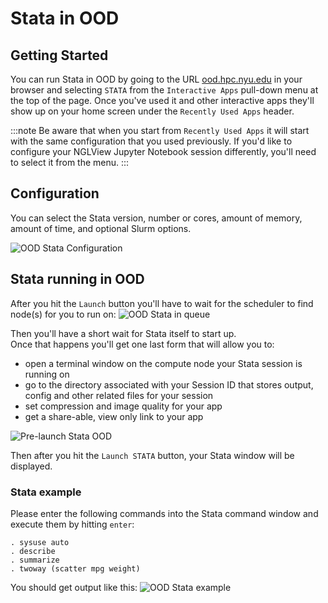 # Stata in OOD

## Getting Started
You can run Stata in OOD by going to the URL [ood.hpc.nyu.edu](http://ood.hpc.nyu.edu) in your browser and selecting `STATA` from the `Interactive Apps` pull-down menu at the top of the page.  Once you've used it and other interactive apps they'll show up on your home screen under the `Recently Used Apps` header.

:::note
Be aware that when you start from `Recently Used Apps` it will start with the same configuration that you used previously.  If you'd like to configure your NGLView Jupyter Notebook session differently, you'll need to select it from the menu.
:::

## Configuration

You can select the Stata version, number or cores, amount of memory, amount of time, and optional Slurm options.

![OOD Stata Configuration](./static/ood_stata_config.png)

## Stata running in OOD

After you hit the `Launch` button you'll have to wait for the scheduler to find node(s) for you to run on:
![OOD Stata in queue](./static/ood_stata_in_queue.png)

Then you'll have a short wait for Stata itself to start up.<br />
Once that happens you'll get one last form that will allow you to:
-   open a terminal window on the compute node your Stata session is running on
-   go to the directory associated with your Session ID that stores output, config and other related files for your session
-   set compression and image quality for your app
-   get a share-able, view only link to your app 

![Pre-launch Stata OOD](./static/ood_stata_prelaunch.png)

Then after you hit the `Launch STATA` button, your Stata window will be displayed.

### Stata example

Please enter the following commands into the Stata command window and execute them by hitting `enter`:
```
. sysuse auto
. describe
. summarize
. twoway (scatter mpg weight)
```

You should get output like this:
![OOD Stata example](./static/ood_stata_example.png)

